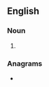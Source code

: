==English==

===Noun===
{{head|en|noun plural form}}

# {{plural of|overpair|lang=en}}

===Anagrams===
* {{anagrams|en|vaporiser}}